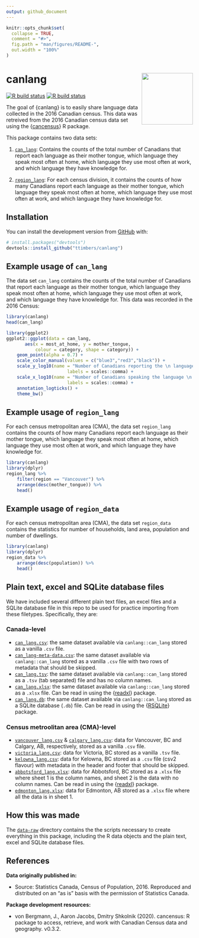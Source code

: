 ```yaml
---
output: github_document
---
```


<!-- README.md is generated from README.Rmd. Please edit that file -->

```r
knitr::opts_chunk$set(
  collapse = TRUE,
  comment = "#>",
  fig.path = "man/figures/README-",
  out.width = "100%"
)
```

# canlang <a href='https://ttimbers.github.io/canlang'><img src='man/figures/hex-canlang.png' align="right" height="138.5" /></a>

<!-- badges: start -->
[![R build status](https://github.com/ttimbers/canlang/workflows/R-CMD-check/badge.svg)](https://github.com/ttimbers/canlang/actions)
[![R build status](https://github.com/ttimbers/canlang/workflows/pkgdown/badge.svg)](https://github.com/ttimbers/canlang/actions)
<!-- badges: end -->

The goal of {canlang} is to easily share language data collected in the 2016 Canadian census. This data was retreived from the 2016 Canadian census data set using the {[cancensus](https://mountainmath.github.io/cancensus/index.html)} R package.

This package contains two data sets:

1. [`can_lang`](#example-usage-of-can_lang): Contains the counts of the total number of Canadians that report each language as their mother tongue, which language they speak most often at home, which language they use most often at work, and which language they have knowledge for.

2. [`region_lang`](#example-usage-of-region_lang): For each census division, it contains the counts of how many Canadians report each language as their mother tongue, which language they speak most often at home, which language they use most often at work, and which language they have knowledge for. 

## Installation

You can install the development version from [GitHub](https://github.com/) with:

``` r
# install.packages("devtools")
devtools::install_github("ttimbers/canlang")
```
## Example usage of `can_lang`

The data set `can_lang` contains the counts of the total number of Canadians that report each language as their mother tongue, which language they speak most often at home, which language they use most often at work, and which language they have knowledge for. This data was recorded in the 2016 Census:

```r
library(canlang)
head(can_lang)
```

```r
library(ggplot2)
ggplot2::ggplot(data = can_lang,
       aes(x = most_at_home, y = mother_tongue, 
           colour = category, shape = category)) + 
    geom_point(alpha = 0.7) +
    scale_color_manual(values = c("blue3","red3","black")) +
    scale_y_log10(name = "Number of Canadians reporting the \n language as their mother tongue", 
                       labels = scales::comma) +
    scale_x_log10(name = "Number of Canadians speaking the language \n as their primary language at home", 
                       labels = scales::comma) +
    annotation_logticks() +
    theme_bw()
```

## Example usage of `region_lang`

For each census metropolitan area (CMA), the data set `region_lang` contains the counts of how many Canadians report each language as their mother tongue, which language they speak most often at home, which language they use most often at work, and which language they have knowledge for. 

```r
library(canlang)
library(dplyr)
region_lang %>% 
    filter(region == "Vancouver") %>% 
    arrange(desc(mother_tongue)) %>% 
    head()
```

## Example usage of `region_data`

For each census metropolitan area (CMA), the data set `region_data` contains the statistics for number of households, land area, population and number of dwellings.

```r
library(canlang)
library(dplyr)
region_data %>% 
    arrange(desc(population)) %>% 
    head()
```

## Plain text, excel and SQLite database files

We have included several different plain text files, an excel files and a SQLite database file in this repo to be used for practice importing from these filetypes. Specifically, they are:

### Canada-level
+ [`can_lang.csv`](https://github.com/ttimbers/canlang/blob/master/inst/extdata/can_lang.csv): the same dataset available via `canlang::can_lang` stored as a vanilla `.csv` file.
+ [`can_lang-meta-data.csv`](https://github.com/ttimbers/canlang/blob/master/inst/extdata/can_lang-meta-data.csv): the same dataset available via `canlang::can_lang` stored as a vanilla `.csv` file with two rows of metadata that should be skipped.
+ [`can_lang.tsv`](https://github.com/ttimbers/canlang/blob/master/inst/extdata/can_lang.tsv): the same dataset available via `canlang::can_lang` stored as a `.tsv` (tab separated) file and has no column names.
+ [`can_lang.xlsx`](https://github.com/ttimbers/canlang/blob/master/inst/extdata/can_lang.xlsx): the same dataset available via `canlang::can_lang` stored as a `.xlsx` file. Can be read in using the {[readxl](https://readxl.tidyverse.org/)} package.
+ [`can_lang.db`](https://github.com/ttimbers/canlang/blob/master/inst/extdata/can_lang.db): the same dataset available via `canlang::can_lang` stored as a SQLite database (`.db`) file. Can be read in using the {[RSQLite](https://rsqlite.r-dbi.org/)} package.

### Census metroolitan area (CMA)-level
+ [`vancouver_lang.csv`](https://github.com/ttimbers/canlang/blob/master/inst/extdata/vancouver_lang.csv) & [`calgary_lang.csv`](https://github.com/ttimbers/canlang/blob/master/inst/extdata/calgary_lang.csv): data for Vancouver, BC and Calgary, AB, respectively, stored as a vanilla `.csv` file.
+ [`victoria_lang.csv`](https://github.com/ttimbers/canlang/blob/master/inst/extdata/victoria_lang.csv): data for Victoria, BC stored as a vanilla `.tsv` file.
+ [`kelowna_lang.csv`](https://github.com/ttimbers/canlang/blob/master/inst/extdata/kelowna_lang.csv): data for Kelowna, BC stored as a `.csv` file (csv2 flavour) with metadata in the header and footer that should be skipped.
+ [`abbotsford_lang.xlsx`](https://github.com/ttimbers/canlang/blob/master/inst/extdata/abbotsford_lang.xlsx): data for Abbotsford, BC stored as a `.xlsx` file where sheet 1 is the column names, and sheet 2 is the data with no column names. Can be read in using the {[readxl](https://readxl.tidyverse.org/)} package.
+ [`edmonton_lang.xlsx`](https://github.com/ttimbers/canlang/blob/master/inst/extdata/edmonton_lang.xlsx): data for Edmonton, AB stored as a `.xlsx` file where all the data is in sheet 1.

## How this was made

The [`data-raw`](https://github.com/ttimbers/canlang/tree/master/data-raw) directory contains the the scripts necessary to create everything in this package, including the R data objects and the plain text, excel and SQLite database files.

## References

**Data originally published in:** 

+ Source: Statistics Canada, Census of Population, 2016. Reproduced and distributed on an "as is" basis with the permission of Statistics Canada.


**Package development resources:**

+ von Bergmann, J., Aaron Jacobs, Dmitry Shkolnik (2020). cancensus: R package to access, retrieve, and work with Canadian Census data and geography. v0.3.2.
